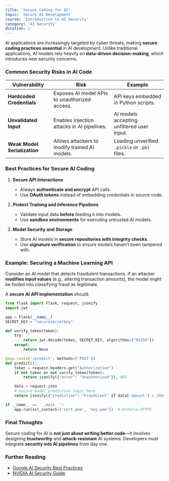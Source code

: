 ```yaml
---
title: 'Secure Coding for AI'
topic: 'Secure AI Development'
course: 'Introduction to AI Security'
category: 'AI Security'
duration: 1
---
```


AI applications are increasingly targeted by cyber threats, making **secure coding practices essential** in AI development. Unlike traditional applications, AI models rely heavily on **data-driven decision-making**, which introduces new security concerns.

### Common Security Risks in AI Code

| Vulnerability                | Risk                                          | Example                                       |
| ---------------------------- | --------------------------------------------- | --------------------------------------------- |
| **Hardcoded Credentials**    | Exposes AI model APIs to unauthorized access. | API keys embedded in Python scripts.          |
| **Unvalidated Input**        | Enables injection attacks in AI pipelines.    | AI models accepting unfiltered user input.    |
| **Weak Model Serialization** | Allows attackers to modify trained AI models. | Loading unverified `.pickle` or `.pkl` files. |

### Best Practices for Secure AI Coding

1. **Secure API Interactions**

   - Always **authenticate and encrypt** API calls.
   - Use **OAuth tokens** instead of embedding credentials in source code.

2. **Protect Training and Inference Pipelines**

   - Validate input data **before** feeding it into models.
   - Use **sandbox environments** for executing untrusted AI models.

3. **Model Security and Storage**
   - Store AI models in **secure repositories with integrity checks**.
   - Use **signature verification** to ensure models haven’t been tampered with.

### Example: Securing a Machine Learning API

Consider an AI model that detects fraudulent transactions. If an attacker **modifies input values** (e.g., altering transaction amounts), the model might be fooled into classifying fraud as legitimate.

A **secure AI API implementation** should:

```python
from flask import Flask, request, jsonify
import jwt

app = Flask(__name__)
SECRET_KEY = "securesecretkey"

def verify_token(token):
    try:
        return jwt.decode(token, SECRET_KEY, algorithms=["HS256"])
    except:
        return None

@app.route('/predict', methods=['POST'])
def predict():
    token = request.headers.get("Authorization")
    if not token or not verify_token(token):
        return jsonify({"error": "Unauthorized"}), 403

    data = request.json
    # Secure model prediction logic here
    return jsonify({"prediction": "Fraudulent" if data['amount'] > 10000 else "Legitimate"})

if __name__ == '__main__':
    app.run(ssl_context=('cert.pem', 'key.pem'))  # Enforce HTTPS
```

### Final Thoughts

Secure coding for AI is **not just about writing better code**—it involves designing **trustworthy** and **attack-resistant** AI systems. Developers must integrate **security into AI pipelines** from day one.

### Further Reading

- [Google AI Security Best Practices](https://ai.google/research/)
- [NVIDIA AI Security Guide](https://developer.nvidia.com/)
